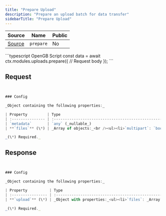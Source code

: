 ```yaml
---
title: "Prepare Upload"
description: "Prepare an upload batch for data transfer"
sidebarTitle: "Prepare Upload"
---
```


| Source                                                                                                      | Name       | Public     |
| ----------------------------------------------------------------------------------------------------------- | ---------- | ---------- |
| [Source](https://github.com/rivet-gg/opengb-modules/tree/main/modules/uploads/scripts/prepare.ts) | `prepare` | No |

<RequestExample>
```typescript OpenGB Script
const data = await ctx.modules.uploads.prepare({
  // Request body
});
```

</RequestExample>

## Request

```typescript


### Config

_Object containing the following properties:_

| Property         | Type                                                                                                                                                               |
| :--------------- | :----------------------------------------------------------------------------------------------------------------------------------------------------------------- |
| `metadata`       | `any` (_nullable_)                                                                                                                                                 |
| **`files`** (\*) | _Array of objects:_<br /><ul><li>`multipart`: `boolean`</li><li>`path`: `string`</li><li>`mime`: `string` (_nullable_)</li><li>`contentLength`: `string`</li></ul> |

_(\*) Required._

```

## Response

```typescript


### Config

_Object containing the following properties:_

| Property          | Type                                                                                                                                                                                                                                                                                                                                                                                                                                                                                                                                                                                                          |
| :---------------- | :------------------------------------------------------------------------------------------------------------------------------------------------------------------------------------------------------------------------------------------------------------------------------------------------------------------------------------------------------------------------------------------------------------------------------------------------------------------------------------------------------------------------------------------------------------------------------------------------------------ |
| **`upload`** (\*) | _Object with properties:_<ul><li>`files`: _Array of objects:_<br /><ul><li>`presignedChunks`: _Array of objects:_<br /><ul><li>`url`: `string`</li><li>`partNumber`: `number`</li><li>`contentLength`: `string`</li><li>`offset`: `string`</li></ul></li><li>`path`: `string`</li><li>`mime`: `string` (_nullable_)</li><li>`contentLength`: `string`</li></ul></li><li>`id`: `string`</li><li>`metadata`: `any` (_nullable_)</li><li>`bucket`: `string`</li><li>`contentLength`: `string`</li><li>`createdAt`: `string`</li><li>`updatedAt`: `string`</li><li>`completedAt`: `string` (_nullable_)</li></ul> |

_(\*) Required._

```
